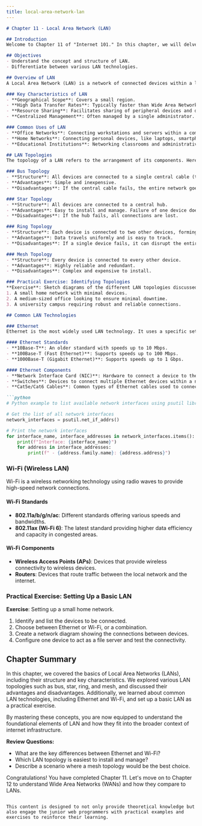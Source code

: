 ```yaml
---
title: local-area-network-lan
---
```


```markdown
# Chapter 11 - Local Area Network (LAN)

## Introduction
Welcome to Chapter 11 of "Internet 101." In this chapter, we will delve into the concept of Local Area Networks (LANs), their structure, and the technologies that enable them. By the end of this chapter, you will have a solid understanding of how LANs function and the differences between various LAN technologies.

## Objectives
- Understand the concept and structure of LAN.
- Differentiate between various LAN technologies.

## Overview of LAN
A Local Area Network (LAN) is a network of connected devices within a limited area, such as a home, school, or office building. It allows devices to communicate and share resources like files, printers, and internet connections.

### Key Characteristics of LAN
- **Geographical Scope**: Covers a small region.
- **High Data Transfer Rates**: Typically faster than Wide Area Networks (WANs).
- **Resource Sharing**: Facilitates sharing of peripheral devices and data.
- **Centralized Management**: Often managed by a single administrator.

### Common Uses of LAN
- **Office Networks**: Connecting workstations and servers within a company.
- **Home Networks**: Connecting personal devices, like laptops, smartphones, and smart TVs.
- **Educational Institutions**: Networking classrooms and administrative units.

## LAN Topologies
The topology of a LAN refers to the arrangement of its components. Here are the most common LAN topologies:

### Bus Topology
- **Structure**: All devices are connected to a single central cable (the bus).
- **Advantages**: Simple and inexpensive.
- **Disadvantages**: If the central cable fails, the entire network goes down.

### Star Topology
- **Structure**: All devices are connected to a central hub.
- **Advantages**: Easy to install and manage. Failure of one device doesn't affect the others.
- **Disadvantages**: If the hub fails, all connections are lost.

### Ring Topology
- **Structure**: Each device is connected to two other devices, forming a ring.
- **Advantages**: Data travels uniformly and is easy to track.
- **Disadvantages**: If a single device fails, it can disrupt the entire network.

### Mesh Topology
- **Structure**: Every device is connected to every other device.
- **Advantages**: Highly reliable and redundant.
- **Disadvantages**: Complex and expensive to install.

### Practical Exercise: Identifying Topologies
**Exercise**: Sketch diagrams of the different LAN topologies discussed. Identify which topology would best fit the following scenarios:
1. A small home network with minimal devices.
2. A medium-sized office looking to ensure minimal downtime.
3. A university campus requiring robust and reliable connections.

## Common LAN Technologies

### Ethernet
Ethernet is the most widely used LAN technology. It uses a specific set of rules (protocols) to manage data transmission across the network.

#### Ethernet Standards
- **10Base-T**: An older standard with speeds up to 10 Mbps.
- **100Base-T (Fast Ethernet)**: Supports speeds up to 100 Mbps.
- **1000Base-T (Gigabit Ethernet)**: Supports speeds up to 1 Gbps.

#### Ethernet Components
- **Network Interface Card (NIC)**: Hardware to connect a device to the Ethernet.
- **Switches**: Devices to connect multiple Ethernet devices within a network.
- **Cat5e/Cat6 Cables**: Common types of Ethernet cables used to connect devices.

```python
# Python example to list available network interfaces using psutil library.

# Get the list of all network interfaces
network_interfaces = psutil.net_if_addrs()

# Print the network interfaces
for interface_name, interface_addresses in network_interfaces.items():
    print(f"Interface: {interface_name}")
    for address in interface_addresses:
        print(f" - {address.family.name}: {address.address}")
```

### Wi-Fi (Wireless LAN)
Wi-Fi is a wireless networking technology using radio waves to provide high-speed network connections.

#### Wi-Fi Standards
- **802.11a/b/g/n/ac**: Different standards offering various speeds and bandwidths.
- **802.11ax (Wi-Fi 6)**: The latest standard providing higher data efficiency and capacity in congested areas.

#### Wi-Fi Components
- **Wireless Access Points (APs)**: Devices that provide wireless connectivity to wireless devices.
- **Routers**: Devices that route traffic between the local network and the internet.

### Practical Exercise: Setting Up a Basic LAN
**Exercise**: Setting up a small home network.
1. Identify and list the devices to be connected.
2. Choose between Ethernet or Wi-Fi, or a combination.
3. Create a network diagram showing the connections between devices.
4. Configure one device to act as a file server and test the connectivity.

## Chapter Summary
In this chapter, we covered the basics of Local Area Networks (LANs), including their structure and key characteristics. We explored various LAN topologies such as bus, star, ring, and mesh, and discussed their advantages and disadvantages. Additionally, we learned about common LAN technologies, including Ethernet and Wi-Fi, and set up a basic LAN as a practical exercise.

By mastering these concepts, you are now equipped to understand the foundational elements of LAN and how they fit into the broader context of internet infrastructure.

**Review Questions:**
- What are the key differences between Ethernet and Wi-Fi?
- Which LAN topology is easiest to install and manage?
- Describe a scenario where a mesh topology would be the best choice.

Congratulations! You have completed Chapter 11. Let's move on to Chapter 12 to understand Wide Area Networks (WANs) and how they compare to LANs.
```

This content is designed to not only provide theoretical knowledge but also engage the junior web programmers with practical examples and exercises to reinforce their learning.
